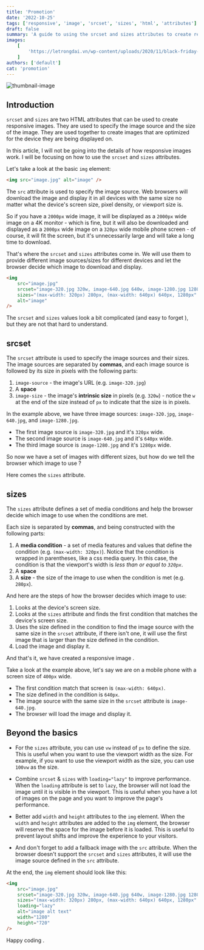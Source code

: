 ```yaml
---
title: 'Promotion'
date: '2022-10-25'
tags: ['responsive', 'image', 'srcset', 'sizes', 'html', 'attributes']
draft: false
summary: 'A guide to using the srcset and sizes attributes to create responsive images'
images:
    [
        'https://letrongdai.vn/wp-content/uploads/2020/11/black-friday-mua-ngay-keo-het-khuyen-mai-70-tat-ca-cac-dich-vu-9-4.png',
    ]
authors: ['default']
cat: 'promotion'
---
```



![thumbnail-image](https://letrongdai.vn/wp-content/uploads/2020/11/black-friday-mua-ngay-keo-het-khuyen-mai-70-tat-ca-cac-dich-vu-9-4.png)

<UnsplashPhotoInfo photoURL="https://unsplash.com/photos/TMa0l7fdSW8" author="Dang Cong" />

## Introduction

`srcset` and `sizes` are two HTML attributes that can be used to create responsive images.
They are used to specify the image source and the size of the image. They are used together to create images that are optimized for the device they are being displayed on.

In this article, I will not be going into the details of how responsive images work. I will be focusing on how to use the `srcset` and `sizes` attributes.

Let's take a look at the basic `img` element:

```html
<img src="image.jpg" alt="image" />
```

The `src` attribute is used to specify the image source.
Web browsers will download the image and display it in all devices with the same size
no matter what the device's screen size, pixel density, or viewport size is.

So if you have a `2000px` wide image, it will be displayed as a `2000px` wide image on a 4K monitor - which is fine,
but it will also be downloaded and displayed as a `2000px` wide image on a `320px` wide mobile phone screen - of course, it will fit the screen,
but it's unnecessarily large and will take a long time to download.

That's where the `srcset` and `sizes` attributes come in.
We will use them to provide different image sources/sizes for different devices and let the browser decide which image to download and display.

```html
<img
	src="image.jpg"
	srcset="image-320.jpg 320w, image-640.jpg 640w, image-1280.jpg 1280w"
	sizes="(max-width: 320px) 280px, (max-width: 640px) 640px, 1280px"
	alt="image"
/>
```

The `srcset` and `sizes` values look a bit complicated (and easy to forget <Twemoji emoji="face-with-rolling-eyes" />), but they are not that hard to understand.

## srcset

The `srcset` attribute is used to specify the image sources and their sizes.
The image sources are separated by **commas**, and each image source is followed by its size in pixels with the following parts:

1. `image-source` - the image's URL (e.g. `image-320.jpg`)
2. A **space**
3. `image-size` - the image's **intrinsic size** in pixels (e.g. `320w`) - notice the `w` at the end of the size instead of `px` to indicate that the size is in pixels.

In the example above, we have three image sources: `image-320.jpg`, `image-640.jpg`, and `image-1280.jpg`.

-   The first image source is `image-320.jpg` and it's `320px` wide.
-   The second image source is `image-640.jpg` and it's `640px` wide.
-   The third image source is `image-1280.jpg` and it's `1280px` wide.

So now we have a set of images with different sizes, but how do we tell the browser which image to use <Twemoji emoji="thinking-face" />?

Here comes the `sizes` attribute.

## sizes

The `sizes` attribute defines a set of media conditions and help the browser decide which image to use when the conditions are met.

Each size is separated by **commas**, and being constructed with the following parts:

1. A **media condition** - a set of media features and values that define the condition (e.g. `(max-width: 320px)`).
   Notice that the condition is wrapped in parentheses, like a css media query.
   In this case, the condition is that the viewport's width is _less than or equal to `320px`_.
2. A **space**
3. A **size** - the size of the image to use when the condition is met (e.g. `280px`).

And here are the steps of how the browser decides which image to use:

1. Looks at the device's screen size.
2. Looks at the `sizes` attribute and finds the first condition that matches the device's screen size.
3. Uses the size defined in the condition to find the image source with the same size in the `srcset` attribute, if there isn't one, it will use the first image that is larger than the size defined in the condition.
4. Load the image and display it.

And that's it, we have created a responsive image <Twemoji emoji="partying-face" />.

Take a look at the example above, let's say we are on a mobile phone with a screen size of `400px` wide.

-   The first condition match that screen is `(max-width: 640px)`.
-   The size defined in the condition is `640px`.
-   The image source with the same size in the `srcset` attribute is `image-640.jpg`.
-   The browser will load the image and display it.

## Beyond the basics

-   For the `sizes` attribute, you can use `vw` instead of `px` to define the size.
    This is useful when you want to use the viewport width as the size.
    For example, if you want to use the viewport width as the size, you can use `100vw` as the size.

-   Combine `srcset` & `sizes` with `loading="lazy"` to improve performance.
    When the `loading` attribute is set to `lazy`, the browser will not load the image until it is visible in the viewport.
    This is useful when you have a lot of images on the page and you want to improve the page's performance.

-   Better add `width` and `height` attributes to the `img` element.
    When the `width` and `height` attributes are added to the `img` element, the browser will reserve the space for the image before it is loaded.
    This is useful to prevent layout shifts and improve the experience to your visitors.

-   And don't forget to add a fallback image with the `src` attribute.
    When the browser doesn't support the `srcset` and `sizes` attributes, it will use the image source defined in the `src` attribute.

At the end, the `img` element should look like this:

```html
<img
	src="image.jpg"
	srcset="image-320.jpg 320w, image-640.jpg 640w, image-1280.jpg 1280w"
	sizes="(max-width: 320px) 280px, (max-width: 640px) 640px, 1280px"
	loading="lazy"
	alt="image alt text"
	width="1280"
	height="720"
/>
```

Happy coding <Twemoji emoji="clinking-beer-mugs" />.
